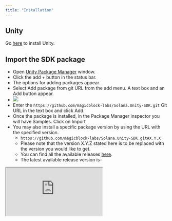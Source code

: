 ```yaml
---
title: "Installation"
---
```


## Unity

Go [here](https://unity.com/download) to install Unity.

## Import the SDK package

- Open [Unity Package Manager](https://docs.unity3d.com/Manual/upm-ui.html) window.
- Click the add + button in the status bar.
- The options for adding packages appear.
- Select Add package from git URL from the add menu. A text box and an Add button appear.
- ![](/images/add-package.png)
- Enter the `https://github.com/magicblock-labs/Solana.Unity-SDK.git` Git URL in the text box and click Add.
- Once the package is installed, in the Package Manager inspector you will have Samples. Click on Import
- You may also install a specific package version by using the URL with the specified version.
    - `https://github.com/magicblock-labs/Solana.Unity-SDK.git#X.Y.X`
    - Please note that the version X.Y.Z stated here is to be replaced with the version you would like to get.
    - You can find all the available releases [here](https://github.com/magicblock-labs/Solana.Unity-SDK/releases).
    - The latest available release version is- 

<iframe src="https://img.shields.io/github/v/release/magicblock-labs/Solana.Unity-SDK"> </iframe>
